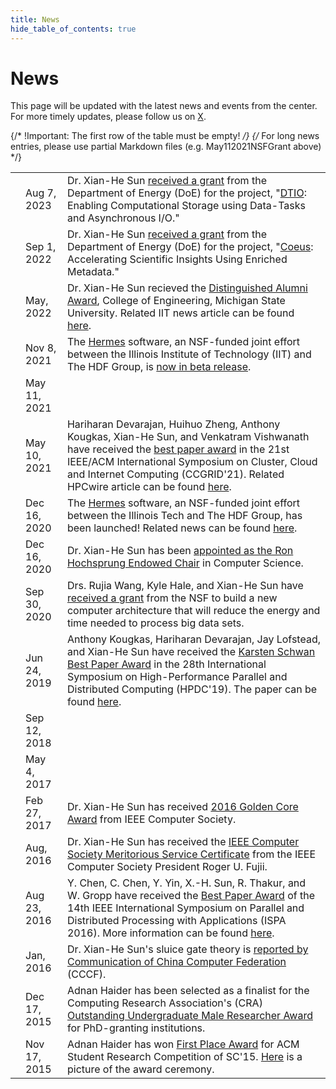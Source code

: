 ```yaml
---
title: News
hide_table_of_contents: true
---
```



# News

This page will be updated with the latest news and events from the center. For more timely updates, please follow us on [X](https://twitter.com/grc_iit).

<div className="newsTableWrapper">

{/* !Important: The first row of the table must be empty! */}
{/* For long news entries, please use partial Markdown files (e.g. May112021NSFGrant above) */}

|                                         |              |                                                                                                                                                                                                                                                                                                                                                                                                                                                                                                                                |
| --------------------------------------- | ------------ | ------------------------------------------------------------------------------------------------------------------------------------------------------------------------------------------------------------------------------------------------------------------------------------------------------------------------------------------------------------------------------------------------------------------------------------------------------------------------------------------------------------------------------ |
| <FAIcon icon="fa-solid fa-award" />     | Aug 7, 2023  | Dr. Xian-He Sun [received a grant](https://science.osti.gov/-/media/funding/pdf/Awards-Lists/2931-FAIR-Award-List.pdf) from the Department of Energy (DoE) for the project, "[DTIO](https://grc.iit.edu/research/projects/dtio): Enabling Computational Storage using Data-Tasks and Asynchronous I/O."                                                                                                                                                                                                                        |
| <FAIcon icon="fa-solid fa-award" />     | Sep 1, 2022  | Dr. Xian-He Sun [received a grant](https://science.osti.gov/-/media/ascr/pdf/awards/Data-Management-Awards-List-2022.pdf) from the Department of Energy (DoE) for the project, "[Coeus](https://grc.iit.edu/research/projects/coeus): Accelerating Scientific Insights Using Enriched Metadata."                                                                                                                                                                                                                               |
| <FAIcon icon="fa-solid fa-award" />     | May, 2022    | Dr. Xian-He Sun recieved the [Distinguished Alumni Award](https://engineering.msu.edu/alumni/alumni-awards/2022-alumni-award-recipients), College of Engineering, Michigan State University. Related IIT news article can be found [here](https://www.iit.edu/news/distinguished-professor-xian-he-sun-honored-alma-mater-michigan-state-university).                                                                                                                                                                          |
| <FAIcon icon="fa-solid fa-rocket" />    | Nov 8, 2021  | The [Hermes](https://grc.iit.edu/research/projects/hermes/) software, an NSF-funded joint effort between the Illinois Institute of Technology (IIT) and The HDF Group, is [now in beta release](https://forum.hdfgroup.org/t/accelerate-i-o-operations-with-hermes/9142).                                                                                                                                                                                                                                                      |
| <FAIcon icon="fa-solid fa-award" />     | May 11, 2021 | <May112021NSFGrant />                                                                                                                                                                                                                                                                                                                                                                                                                                                                                                          |
| <FAIcon icon="fa-solid fa-award" />     | May 10, 2021 | Hariharan Devarajan, Huihuo Zheng, Anthony Kougkas, Xian-He Sun, and Venkatram Vishwanath have received the [best paper award](https://www.iit.edu/news/computer-science-phd-student-receives-best-paper-award-international-conference) in the 21st IEEE/ACM International Symposium on Cluster, Cloud and Internet Computing (CCGRID'21). Related HPCwire article can be found [here](https://www.hpcwire.com/off-the-wire/alcf-researchers-develop-benchmarking-tool-to-improve-efficiency-of-deep-learning-applications/). |
| <FAIcon icon="fa-solid fa-rocket" />    | Dec 16, 2020 | The [Hermes](https://grc.iit.edu/research/projects/hermes/) software, an NSF-funded joint effort between the Illinois Tech and The HDF Group, has been launched! Related news can be found [here](https://www.iit.edu/news/fast-just-got-faster-researchers-launch-hermes-supercomputer-software).                                                                                                                                                                                                                             |
| <FAIcon icon="fa-solid fa-award" />     | Dec 16, 2020 | Dr. Xian-He Sun has been [appointed as the Ron Hochsprung Endowed Chair](https://www.iit.edu/news/xian-he-sun-appointed-ron-hochsprung-endowed-chair-computer-science) in Computer Science.                                                                                                                                                                                                                                                                                                                                    |
| <FAIcon icon="fa-solid fa-award" />     | Sep 30, 2020 | Drs. Rujia Wang, Kyle Hale, and Xian-He Sun have [received a grant](https://www.iit.edu/news/new-computer-architecture-method-aims-break-big-data-bottleneck) from the NSF to build a new computer architecture that will reduce the energy and time needed to process big data sets.                                                                                                                                                                                                                                          |
| <FAIcon icon="fa-solid fa-award" />     | Jun 24, 2019 | Anthony Kougkas, Hariharan Devarajan, Jay Lofstead, and Xian-He Sun have received the [Karsten Schwan Best Paper Award](http://www.hpdc.org/2019/awards/best-paper-award/) in the 28th International Symposium on High-Performance Parallel and Distributed Computing (HPDC'19). The paper can be found [here](http://cs.iit.edu/~scs/assets/files/kougkas2019labios.pdf).                                                                                                                                                     |
| <FAIcon icon="fa-solid fa-award" />     | Sep 12, 2018 | <Sep122018NSFGrant />                                                                                                                                                                                                                                                                                                                                                                                                                                                                                                          |
| <FAIcon icon="fa-solid fa-newspaper" /> | May 4, 2017  | <May42017PortHadoop />                                                                                                                                                                                                                                                                                                                                                                                                                                                                                                         |
| <FAIcon icon="fa-solid fa-award" />     | Feb 27, 2017 | Dr. Xian-He Sun has received [2016 Golden Core Award](https://today.iit.edu/sun-receives-2016-golden-core-award-from-ieee-computer-society/) from IEEE Computer Society.                                                                                                                                                                                                                                                                                                                                                       |
| <FAIcon icon="fa-solid fa-award" />     | Aug, 2016    | Dr. Xian-He Sun has received the [IEEE Computer Society Meritorious Service Certificate](https://www.computer.org/volunteering/awards/meritorious-service) from the IEEE Computer Society President Roger U. Fujii.                                                                                                                                                                                                                                                                                                            |
| <FAIcon icon="fa-solid fa-award" />     | Aug 23, 2016 | Y. Chen, C. Chen, Y. Yin, X.-H. Sun, R. Thakur, and W. Gropp have received the [Best Paper Award](http://cs.iit.edu/~scs/assets/files/ISPA-2016-BestPaperAward.pdf) of the 14th IEEE International Symposium on Parallel and Distributed Processing with Applications (ISPA 2016). More information can be found [here](https://today.iit.edu/sun-former-ph-d-students-and-others-win-best-paper-award-at-ispa16/).                                                                                                            |
| <FAIcon icon="fa-solid fa-newspaper" /> | Jan, 2016    | Dr. Xian-He Sun's sluice gate theory is [reported by Communication of China Computer Federation](http://cs.iit.edu/~scs/assets/files/Sluice_CCCF.pdf) (CCCF).                                                                                                                                                                                                                                                                                                                                                                  |
| <FAIcon icon="fa-solid fa-award" />     | Dec 17, 2015 | Adnan Haider has been selected as a finalist for the Computing Research Association's (CRA) [Outstanding Undergraduate Male Researcher Award](https://cra.org/about/awards/outstanding-undergraduate-researcher-award/#2016) for PhD-granting institutions.                                                                                                                                                                                                                                                                    |
| <FAIcon icon="fa-solid fa-award" />     | Nov 17, 2015 | Adnan Haider has won [First Place Award](https://today.iit.edu/cs-undergraduate-adnan-haider-wins-gold-in-acm-student-research-competition/) for ACM Student Research Competition of SC'15. [Here](http://cs.iit.edu/~scs/assets/files/adnan_sc15.jpg) is a picture of the award ceremony.                                                                                                                                                                                                                                     |

</div>
